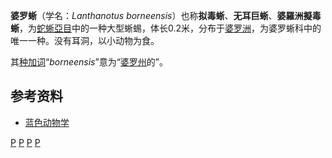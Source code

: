 {{Speciesbox
| taxon = Lanthanotus borneensis
| image = Real Lanthanotus borneensis.jpg 
| status = NE
| status_system = IUCN3.1
| status_ref = <ref name=iucn>[http://www.iucnredlist.org/ IUCN Red List] and search for ''Lanthanotus''</ref>
| binomial_authority = Steindachner，1877
}}
'''婆罗蜥'''（学名：''Lanthanotus borneensis''）也称'''拟毒蜥'''、'''无耳巨蜥'''、'''婆羅洲擬毒蜥'''，为[[蛇蜥亞目|蛇蜥亞目]]中的一种大型蜥蜴，体长0.2米，分布于[[婆罗洲|婆罗洲]]，为婆罗蜥科中的唯一一种。没有耳洞，以小动物为食。

其[[种加词|种加词]]“''borneensis''”意为“[[婆罗州|婆罗州]]的”。

==参考资料==
{{Reflist}}
* [http://www.blueanimalbio.com/reptile/xiyi/1.htm#d 蓝色动物学] {{Wayback|url=http://www.blueanimalbio.com/reptile/xiyi/1.htm#d |date=20200112080126 }}
{{有鱗目}}
{{Taxonbar|from1=Q904780|from2=Q14177398|from3=Q13033818}}

[[Category:亞洲爬行動物|P]]
[[Category:婆罗蜥科|P]]
[[Category:巨蜥超科|P]]
[[Category:1877年描述的动物|P]]